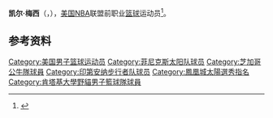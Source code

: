 {{noteTA|G1=NBA}}
{{Infobox NBA Player
| name         = 凯尔·梅西<br/>{{lang|en|Kyle Macy}}
| number       = 4,24,44
| position     = 控球后卫     
| birth_date   = {{Birth date|1957|4|9}}
| birth_place  = 
| nationality  = {{USA}}
| height_ft    = 6 
| height_in    = 3
| weight_lb    = 175
| highschool   = Peru in Peru, Indiana
| college      = University of Kentucky
| draft =
| draft_year   = 1979
| draft_round  = 1
| draft_pick   = 22
| draft_team   = [[菲尼克斯太阳|菲尼克斯太阳]]
| career_start = 1980
| career_end   = 1990
| teams        = <!-- 效力過球隊 -->
| coach        = <!-- 執教過球隊 -->
| highlights   = <!-- 生涯焦點與獲得獎項 -->
| stat1label   = 
| stat1value   = 
| stat2label   = 
| stat2value   = 
| stat3label   = 
| stat3value   = 
| letter       = 
| bbr          = 
| profile      = 
| HOF          = <!-- 名人堂 -->
| HOF_player   = <!-- 球員名人堂 -->
| HOF_coach    = <!-- 教練名人堂 -->
}}

'''凯尔·梅西'''（{{lang-en|'''Kyle Macy'''}}，{{Bd|1957年|4月9日||}}），[[美国|美国]][[NBA|NBA]]联盟前职业[[篮球|篮球]]运动员<ref>{{Cite web|url=http://www.basketball-reference.com/players/m/macyky01.html|title=凯尔·迈西|accessdate=2016年4月18日|author=|date=|publisher=|archive-date=2016年4月30日|archive-url=https://web.archive.org/web/20160430015925/http://www.basketball-reference.com/players/m/macyky01.html|dead-url=no}}</ref>。

==参考资料==
{{reflist}}

{{Basketball-player-stub}}
{{1979 NBA Draft}}

{{Authority control}}
{{DEFAULTSORT:Macy, Kyle}}
[[Category:美国男子篮球运动员|Category:美国男子篮球运动员]]
[[Category:菲尼克斯太阳队球员|Category:菲尼克斯太阳队球员]]
[[Category:芝加哥公牛隊球員|Category:芝加哥公牛隊球員]]
[[Category:印第安纳步行者队球员|Category:印第安纳步行者队球员]]
[[Category:鳳凰城太陽選秀指名|Category:鳳凰城太陽選秀指名]]
[[Category:肯塔基大學野貓男子籃球隊球員|Category:肯塔基大學野貓男子籃球隊球員]]